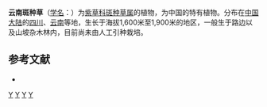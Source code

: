 {{Speciesbox
| genus = Bothriospermum
| species = hispidissimum
| authority = [[海因里希·冯亨德尔-马志尼|Hand.-Mazz.]]
}}

'''云南斑种草'''（[[学名|学名]]：{{lang|la|''Bothriospermum hispidissimum''}}）为[[紫草科|紫草科]][[斑种草属|斑种草属]]的植物，为中国的特有植物。分布在[[中国大陆|中国大陆]]的[[四川|四川]]、[[云南|云南]]等地，生长于海拔1,600米至1,900米的地区，一般生于路边以及山坡杂木林内，目前尚未由人工引种栽培。

== 参考文献 ==
<div class="references-small">
* {{cite web| url =http://www.bioinfo.cn/db05/KmzwSpecies.php?action=view&id=1902| title =云南斑种草| work =《中国高等植物数据库全库》| publisher =中国科学院微生物研究所| author =昆明植物研究所| accessdate =2009-02-22| deadurl =yes| archiveurl =https://web.archive.org/web/20160305103848/http://www.bioinfo.cn/db05/KmzwSpecies.php?action=view&id=1902| archivedate =2016-03-05}}
</div>
{{Taxonbar|from=Q10880850}}

[[Category:斑种草属|Y]]
[[Category:云南植物|Y]]
[[Category:中国特有植物|Y]]
[[Category:四川植物|Y]]